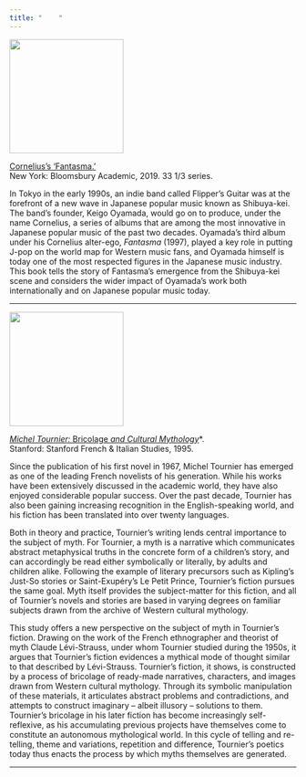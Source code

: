 ```yaml
---
title: "    "
---
```


::: {layout="[[20, 40, 40]]"}

[![](img/fantasma.jpg){width=200px}](https://www.bloomsbury.com/us/corneliuss-fantasma-9781501330179/)\

[Cornelius’s ‘Fantasma.’](https://www.bloomsbury.com/us/corneliuss-fantasma-9781501330179/)\
New York: Bloomsbury Academic, 2019. 33 1/3 series.

:::

In Tokyo in the early 1990s, an indie band called Flipper's Guitar was at the forefront of a new wave in Japanese popular music known as Shibuya-kei. The band's founder, Keigo Oyamada, would go on to produce, under the name Cornelius, a series of albums that are among the most innovative in Japanese popular music of the past two decades. Oyamada's third album under his Cornelius alter-ego, *Fantasma* (1997), played a key role in putting J-pop on the world map for Western music fans, and Oyamada himself is today one of the most respected figures in the Japanese music industry. This book tells the story of Fantasma's emergence from the Shibuya-kei scene and considers the wider impact of Oyamada's work both internationally and on Japanese popular music today.

***

::: {layout="[[20, 40, 40]]"}

![](img/tournier.jpg){width=200px}\

[*Michel Tournier:* Bricolage *and Cultural Mythology*](https://mroberts.emerson.build/tournier/)*.\
Stanford: Stanford French & Italian Studies, 1995.

:::

Since the publication of his first novel in 1967, Michel Tournier has emerged as one of the leading French novelists of his generation. While his works have been extensively discussed in the academic world, they have also enjoyed considerable popular success. Over the past decade, Tournier has also been gaining increasing recognition in the English-speaking world, and his fiction has been translated into over twenty languages.

Both in theory and practice, Tournier’s writing lends central importance to the subject of myth. For Tournier, a myth is a narrative which communicates abstract metaphysical truths in the concrete form of a children’s story, and can accordingly be read either symbolically or literally, by adults and children alike. Following the example of literary precursors such as Kipling’s Just-So stories or Saint-Exupéry’s Le Petit Prince, Tournier’s fiction pursues the same goal. Myth itself provides the subject-matter for this fiction, and all of Tournier’s novels and stories are based in varying degrees on familiar subjects drawn from the archive of Western cultural mythology.

This study offers a new perspective on the subject of myth in Tournier’s fiction. Drawing on the work of the French ethnographer and theorist of myth Claude Lévi-Strauss, under whom Tournier studied during the 1950s, it argues that Tournier’s fiction evidences a mythical mode of thought similar to that described by Lévi-Strauss. Tournier’s fiction, it shows, is constructed by a process of bricolage of ready-made narratives, characters, and images drawn from Western cultural mythology. Through its symbolic manipulation of these materials, it articulates abstract problems and contradictions, and attempts to construct imaginary – albeit illusory – solutions to them. Tournier’s bricolage in his later fiction has become increasingly self-reflexive, as his accumulating previous projects have themselves come to constitute an autonomous mythological world. In this cycle of telling and re-telling, theme and variations, repetition and difference, Tournier’s poetics today thus enacts the process by which myths themselves are generated.

***
